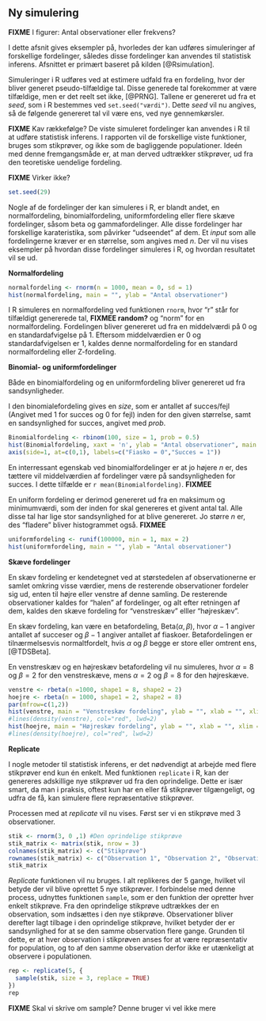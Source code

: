 ## Ny simulering

__FIXME__ I figurer: Antal observationer eller frekvens?

I dette afsnit gives eksempler på, hvorledes der kan udføres simuleringer af forskellige fordelinger, således disse fordelinger kan anvendes til statistisk inferens. Afsnittet er primært baseret på kilden [@Rsimulation].

Simuleringer i R udføres ved at estimere udfald fra en fordeling, hvor der bliver generet pseudo-tilfældige tal. Disse generede tal forekommer at være tilfældige, men er det reelt set ikke, [@PRNG]. Tallene er genereret ud fra et _seed_, som i R bestemmes ved ```set.seed("værdi")```. Dette _seed_ vil nu angives, så de følgende genereret tal vil være ens, ved nye gennemkørsler.

__FIXME__ Kav rækkefølge?
De viste simuleret fordelinger kan anvendes i R til at udføre statistisk inferens. I rapporten vil de forskellige viste funktioner, bruges som stikprøver, og ikke som de bagliggende populationer. Ideén med denne fremgangsmåde er, at man derved udtrækker stikprøver, ud fra den teoretiske uendelige fordeling. 

__FIXME__ Virker ikke?
```r
set.seed(29)
```


Nogle af de fordelinger der kan simuleres i R, er blandt andet, en normalfordeling, binomialfordeling, uniformfordeling eller flere skæve fordelinger, såsom beta og gammafordelinger. Alle disse fordelinger har forskellige karateristika, som påvirker "udseendet" af dem. Et _input_ som alle fordelingerne kræver er en størrelse, som angives med $n$. Der vil nu vises eksempler på hvordan disse fordelinger simuleres i R, og hvordan resultatet vil se ud. 



__Normalfordeling__

```r
normalfordeling <- rnorm(n = 1000, mean = 0, sd = 1)
hist(normalfordeling, main = "", ylab = "Antal observationer")
```

I R simuleres en normalfordeling ved funktionen ```rnorm```, hvor "r" står for tilfældigt genererede tal, __FIXMEE random?__
og "norm" for en normalfordeling. Fordelingen bliver genereret ud fra en middelværdi på $0$ og en standardafvigelse på $1$. Eftersom middelværdien er $0$ og standardafvigelsen er $1$, kaldes denne normalfordeling for en standard normalfordeling eller Z-fordeling.

__Binomial- og uniformfordelinger__

Både en binomialfordeling og en uniformfordeling bliver genereret ud fra sandsynligheder.

I den binomialefordeling gives en _size_, som er antallet af succes/fejl (Angivet med 1 for succes og 0 for fejl) inden for den given størrelse, samt en sandsynlighed for succes, angivet med _prob_.

```r
Binomialfordeling <- rbinom(100, size = 1, prob = 0.5)
hist(Binomialfordeling, xaxt = 'n', ylab = "Antal observationer", main = "")
axis(side=1, at=c(0,1), labels=c("Fiasko = 0","Succes = 1"))

```

En interressant egenskab ved binomialfordelinger er at jo højere $n$ er, des tættere vil middelværdien af fordelinger være på sandsynligheden for succes. I dette tilfælde er ```r mean(Binomialfordeling)```. __FIXMEE__

En uniform fordeling er derimod genereret ud fra en maksimum og minimumværdi, som der inden for skal genereres et givent antal tal. Alle disse tal har lige stor sandsynlighed for at blive genereret. Jo større $n$ er, des "fladere" bliver histogrammet også. __FIXMEE__

```r
uniformfordeling <- runif(100000, min = 1, max = 2)
hist(uniformfordeling, main = "", ylab = "Antal observationer")
```

__Skæve fordelinger__

En skæv fordeling er kendetegnet ved at størstedelen af observationerne er samlet omkring visse værdier, mens de resterende observationer fordeler sig ud, enten til højre eller venstre af denne samling. De resterende observationer kaldes for "halen" af fordelinger, og alt efter retningen af dem, kaldes den skæve fordeling for "venstreskæv" elller "højreskæv". 

En skæv fordeling, kan være en betafordeling, $\text{Beta}(\alpha, \beta)$, hvor $\alpha-1$ angiver antallet af succeser og $\beta-1$ angiver antallet af fiaskoer. Betafordelingen er tilnærmelsesvis normaltfordelt, hvis $\alpha$ og $\beta$ begge er store eller omtrent ens, [@TDSBeta].

En venstreskæv og en højreskæv betafordeling vil nu simuleres, hvor $\alpha = 8$ og $\beta = 2$ for den venstreskæve, mens $\alpha = 2$ og $\beta = 8$ for den højreskæve. 

```r
venstre <- rbeta(n =1000, shape1 = 8, shape2 = 2) 
hoejre <- rbeta(n = 1000, shape1 = 2, shape2 = 8) 
par(mfrow=c(1,2))
hist(venstre, main = "Venstreskæv fordeling", ylab = "", xlab = "", xlim = c(0,1), ylim = c(0,4), prob = TRUE)
#lines(density(venstre), col="red", lwd=2)
hist(hoejre, main = "Højreskæv fordeling", ylab = "", xlab = "", xlim = c(0,1), ylim = c(0,4), prob = TRUE)
#lines(density(hoejre), col="red", lwd=2)
```

__Replicate__

I nogle metoder til statistisk inferens, er det nødvendigt at arbejde med flere stikprøver end kun én enkelt. Med funktionen ```replicate``` i R, kan der genereres adskillige nye stikprøver ud fra den oprindelige. Dette er især smart, da man i praksis, oftest kun har en eller få stikprøver tilgængeligt, og udfra de få, kan simulere flere repræsentative stikprøver.

Processen med at _replicate_ vil nu vises. Først ser vi en stikprøve med 3 observationer.

```r
stik <- rnorm(3, 0 ,1) #Den oprindelige stikprøve
stik_matrix <- matrix(stik, nrow = 3)
colnames(stik_matrix) <- c("Stikprøve")
rownames(stik_matrix) <- c("Observation 1", "Observation 2", "Observation 3")
stik_matrix
```

_Replicate_ funktionen vil nu bruges. I alt replikeres der 5 gange, hvilket vil betyde der vil blive oprettet 5 nye stikprøver. I forbindelse med denne process, udnyttes funktionen ```sample```, som er den funktion der opretter hver enkelt stikprøve. Fra den oprindelige stikprøve udtrækkes der en observation, som indsættes i den nye stikprøve. Observationer bliver derefter lagt tilbage i den oprindelige stikprøve, hvilket betyder der er sandsynlighed for at se den samme observation flere gange. Grunden til dette, er at hver observation i stikprøven anses for at være repræsentativ for population, og to af den samme observation derfor ikke er utænkeligt at observere i populationen. 

```r
rep <- replicate(5, {
  sample(stik, size = 3, replace = TRUE)
})
rep
```



__FIXME__ Skal vi skrive om sample? Denne bruger vi vel ikke mere
